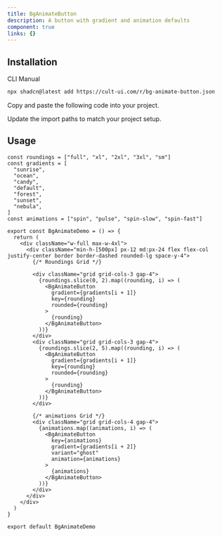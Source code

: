 ```yaml
---
title: BgAnimateButton
description: A button with gradient and animation defaults
component: true
links: {}
---
```


<ComponentPreview
  name="bg-animate-button-demo"
  className="[&_.preview>[data-orientation=vertical]]:sm:max-w-[70%]"
  description="All variations"
/>

## Installation

<CodeTabs>

<TabsList>
  <TabsTrigger value="cli">CLI</TabsTrigger>
  <TabsTrigger value="manual">Manual</TabsTrigger>
</TabsList>

<TabsContent value="cli">

```bash
npx shadcn@latest add https://cult-ui.com/r/bg-animate-button.json
```

</TabsContent>

<TabsContent value="manual">

<Steps>

<Step>Copy and paste the following code into your project.</Step>

<ComponentSource name="bg-animate-button" />

<Step>Update the import paths to match your project setup.</Step>

</Steps>

</TabsContent>

</CodeTabs>

## Usage

```tsx
const roundings = ["full", "xl", "2xl", "3xl", "sm"]
const gradients = [
  "sunrise",
  "ocean",
  "candy",
  "default",
  "forest",
  "sunset",
  "nebula",
]
const animations = ["spin", "pulse", "spin-slow", "spin-fast"]

export const BgAnimateDemo = () => {
  return (
    <div className="w-full max-w-4xl">
      <div className="min-h-[500px] px-12 md:px-24 flex flex-col justify-center border border-dashed rounded-lg space-y-4">
        {/* Roundings Grid */}

        <div className="grid grid-cols-3 gap-4">
          {roundings.slice(0, 2).map((rounding, i) => (
            <BgAnimateButton
              gradient={gradients[i + 1]}
              key={rounding}
              rounded={rounding}
            >
              {rounding}
            </BgAnimateButton>
          ))}
        </div>
        <div className="grid grid-cols-3 gap-4">
          {roundings.slice(2, 5).map((rounding, i) => (
            <BgAnimateButton
              gradient={gradients[i + 1]}
              key={rounding}
              rounded={rounding}
            >
              {rounding}
            </BgAnimateButton>
          ))}
        </div>

        {/* animations Grid */}
        <div className="grid grid-cols-4 gap-4">
          {animations.map((animations, i) => (
            <BgAnimateButton
              key={animations}
              gradient={gradients[i + 2]}
              variant="ghost"
              animation={animations}
            >
              {animations}
            </BgAnimateButton>
          ))}
        </div>
      </div>
    </div>
  )
}

export default BgAnimateDemo
```
